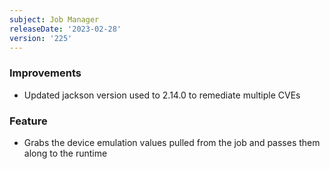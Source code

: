 ```yaml
---
subject: Job Manager
releaseDate: '2023-02-28'
version: '225'
---
```


### Improvements

* Updated jackson version used to 2.14.0 to remediate multiple CVEs

### Feature

* Grabs the device emulation values pulled from the job and passes them along to the runtime
